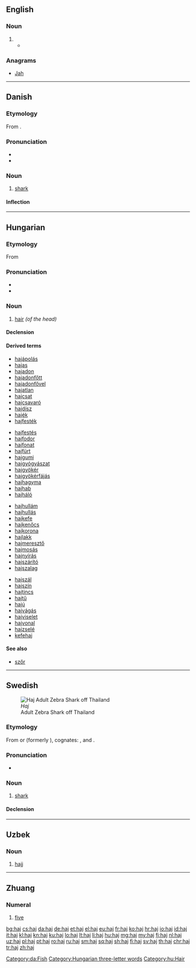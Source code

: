 {{also|hajj|háj}}

==English==

===Noun===
{{head|en|noun}}

# {{alternative spelling of|hajj|lang=en}}
#* {{quote-news|2009|January 15|AAP|Five Australians jailed for entering Papua province|Herald Sun|url=http://www.news.com.au/heraldsun/story/0,21985,24916851-663,00.html
|passage="The defendant has also piloted planes taking '''haj''' pilgrims from Indonesia to Saudi Arabia and Saudi Arabia to Indonesia. }}

===Anagrams===
* [[Jah#English|Jah]]

----

==Danish==

===Etymology===

From {{etyl|nl|da}} {{term|haai|lang=nl}}.

===Pronunciation===
* {{IPA|/haɪ/|[haɪˀ]|lang=da}}
* {{rhymes|aɪ|lang=da}}

===Noun===
{{da-noun|en|er}}

# [[shark]]

====Inflection====
{{da-noun-infl|en|er}}
[[Category:da:Fish]]

----

==Hungarian==

===Etymology===
From {{etyl|fiu-ugr-pro|hu}} {{m|fiu-ugr-pro|*kajɜ||hair}}

===Pronunciation===
* {{hu-IPA}}
* {{audio|Hu-haj.ogg|Audio|lang=hu}}

===Noun===
{{hu-noun|ak}}

# [[hair]] ''(of the head)''

====Declension====
{{hu-decl-ak|ha|j|at}}{{hu-pos-atok|haj||ai}}

====Derived terms====
{{top4}}
* [[hajápolás]]
* [[hajas]]
* [[hajadon]]
* [[hajadonfőtt]]
* [[hajadonfővel]]
* [[hajatlan]]
* [[hajcsat]]
* [[hajcsavaró]]
* [[hajdísz]]
* [[hajék]]
* [[hajfesték]]
{{mid4}}
* [[hajfestés]]
* [[hajfodor]]
* [[hajfonat]]
* [[hajfürt]]
* [[hajgumi]]
* [[hajgyógyászat]]
* [[hajgyökér]]
* [[hajgyökérfájás]]
* [[hajhagyma]]
* [[hajhab]]
* [[hajháló]]
{{mid4}}
* [[hajhullám]]
* [[hajhullás]]
* [[hajkefe]]
* [[hajkenőcs]]
* [[hajkorona]]
* [[hajlakk]]
* [[hajmeresztő]]
* [[hajmosás]]
* [[hajnyírás]]
* [[hajszárító]]
* [[hajszalag]]
{{mid4}}
* [[hajszál]]
* [[hajszín]]
* [[hajtincs]]
* [[hajtű]]
* [[hajú]]
* [[hajvágás]]
* [[hajviselet]]
* [[hajvonal]]
* [[hajzselé]]
* [[kefehaj]]
{{bottom}}

====See also====
* [[szőr]]

[[Category:Hungarian three-letter words]]
[[Category:hu:Hair]]

----

==Swedish==
[[Image:Stegostoma fasciatum thailand.jpg|thumb|''Haj''<br>Adult Zebra Shark off Thailand]]

===Etymology===
From {{etyl|nl|sv}} {{term|haai|lang=nl}} or {{etyl|vls|sv}} {{term|haaie|lang=vls}} (formerly {{term|haeye|lang=vls}}), cognates: {{etyl|en|-}} {{term|haye|lang=en}}, and {{etyl|de|-}} {{term|Hai|lang=de}}.

===Pronunciation===
* {{IPA|/ˈhaj/|lang=sv}}

===Noun===
{{sv-noun|c}}

# [[shark]]

====Declension====
{{sv-noun-reg-ar}}

----

==Uzbek==

===Noun===
{{uz-noun}}

# {{context|Islam|lang=uz}} [[hajj]]

----

==Zhuang==

===Numeral===
{{head|za|numeral|Sawndip form|{{l|za|五|sc=Hani}}}} 

# [[five]]
#: {{usex|lang=za|'''haj''' duz [[bya]]|translation='''five''' fish|inline=1}}

[[bg:haj]]
[[cs:haj]]
[[da:haj]]
[[de:haj]]
[[et:haj]]
[[el:haj]]
[[eu:haj]]
[[fr:haj]]
[[ko:haj]]
[[hr:haj]]
[[io:haj]]
[[id:haj]]
[[it:haj]]
[[kl:haj]]
[[kn:haj]]
[[ku:haj]]
[[lo:haj]]
[[lt:haj]]
[[li:haj]]
[[hu:haj]]
[[mg:haj]]
[[my:haj]]
[[fj:haj]]
[[nl:haj]]
[[uz:haj]]
[[pl:haj]]
[[pt:haj]]
[[ro:haj]]
[[ru:haj]]
[[sm:haj]]
[[sq:haj]]
[[sh:haj]]
[[fi:haj]]
[[sv:haj]]
[[th:haj]]
[[chr:haj]]
[[tr:haj]]
[[zh:haj]]